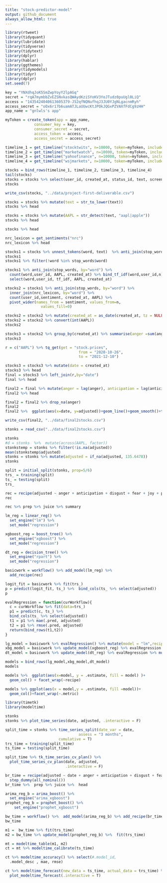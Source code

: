 ```yaml
---
title: "stock-predictor-model"
output: github_document
always_allow_html: true
---
```


```r
library(rtweet)
library(tidyquant)
library(lubridate)
library(tidyverse)
library(tidytext)
library(dplyr)
library(hablar)
library(ggthemes)
library(tidymodels)
library(tidyr)
library(dplyr)
set.seed(7)
```

```r
key = "YNXdhqJoK5SmZwpYoyY2lpAGq"
secret = "rqA7mymbbZvEZSNvkasQWAydKziSYoKV3YoJTudz0puUgl0LiQ"
access = "1435424040613605379-J52qfNQNufhqJ3JU0YJgNLgacnmRyh"
access_secret = "oOx6r17b6uamATJLaUUwcKtJPOkJQGxPZVAXfFdCg9zHH"
app_name = "gnlwls's app"
```

```r
myToken = create_token(app = app_name,
             consumer_key = key, 
             consumer_secret = secret,
             access_token = access,
             access_secret = access_secret)
```

```r
timeline_1 = get_timeline("stocktwits", n=10000, token=myToken, include_rts = T)
timeline_2 = get_timeline("marketwatch", n=10000, token=myToken, include_rts = T)
timeline_3 = get_timeline("yahoofinance", n=10000, token=myToken, include_rts = T)
timeline_4 = get_timeline("wsjmarkets", n=10000, token=myToken, include_rts = T)
```

```r
stocks = bind_rows(timeline_1, timeline_2, timeline_3, timeline_4)
tail(stocks)
stocks = stocks %>% select(user_id, created_at, status_id, text, screen_name)
stocks
```

```r
write_csv(stocks, "../data/project-first-deliverable.csv")
```

```r
stocks = stocks %>% mutate(text = str_to_lower(text))
stocks %>% head
```

```r
stocks = stocks %>% mutate(AAPL = str_detect(text, "aapl|apple"))
stocks %>% head
```

```r
stocks %>% head
```

```r
nrc_lexicon = get_sentiments("nrc")
nrc_lexicon %>% head
```

```r
stocks1 = stocks %>% unnest_tokens(word, text)  %>% anti_join(stop_words, by="word") %>% filter(str_detect(word,"^[a-z]+$"))
stocks1
stocks1 %>% filter(!word %in% stop_words$word)
```

```r
stocks1 %>% anti_join(stop_words, by="word") %>% 
  count(word,user_id, AAPL, created_at) %>% bind_tf_idf(word,user_id,n) %>% 
  select(word,user_id, tf_idf, AAPL, created_at) 
```

```r
stocks2 = stocks1 %>% anti_join(stop_words, by="word") %>% 
  inner_join(nrc_lexicon, by="word") %>% 
  count(user_id,sentiment, created_at, AAPL) %>% 
  pivot_wider(names_from = sentiment, values_from=n,
                values_fill=0)
```

```r
stocks2 = stocks2 %>% mutate(created_at = as_date(created_at, tz = NULL))
stocks2 = stocks2 %>% convert(int(AAPL))
stocks2
```

```r
stocks3 = stocks2 %>% group_by(created_at) %>% summarise(anger =sum(anger), anticipation=sum(anger), disgust = sum(disgust), fear = sum(fear), joy = sum(joy), negative = sum(negative), positive = sum(positive), sadness = sum(sadness), surprise = sum(surprise), trust = sum(trust), AAPL = mean(AAPL))
stocks3
```

```r
r = c("AAPL") %>% tq_get(get = "stock.prices",
                                 from = "2020-10-26",
                                 to = "2021-12-10")
```

```r
stocks3 = stocks3 %>% mutate(date = created_at)
stocks3 %>% head
final = stocks3 %>% left_join(r,by="date")
final %>% head
```

```r
final2 = final %>% mutate(anger = lag(anger), anticipation = lag(anticipation, na.rm=TRUE), disgust = lag(disgust, na.rm=TRUE), fear = lag(fear, na.rm=TRUE), negative = lag(negative, na.rm=TRUE), positive = lag(positive, na.rm=TRUE), sadness = lag(sadness, na.rm=TRUE), surprise = lag(surprise, na.rm=TRUE), trust = lag(trust, na.rm=TRUE), joy = lag(joy, na.rm=TRUE))
final2 %>% head
```

```r
final2 = final2 %>% drop_na(anger)
final2
final2 %>%  ggplot(aes(x=date, y=adjusted))+geom_line()+geom_smooth()+theme_tufte()
```

```r
write_csv(final2, "../data/final2stocks.csv")
```

```r
stonks = read_csv("../data/final2stocks.csv")
```

```r
stonks
#d = stonks  %>%  mutate(across(AAPL, factor))
stonkstemp = stonks %>% filter(!is.na(adjusted))
mean(stonkstemp$adjusted)
stonks = stonks %>% mutate(adjusted = if_na(adjusted, 135.6478))
stonks
```

```r
split = initial_split(stonks, prop=5/6)
trs_ = training(split)
ts_ = testing(split)
trs_
```

```r
rec = recipe(adjusted ~ anger + anticipation + disgust + fear + joy + positive + negative + sadness + surprise + trust + AAPL, trs_)
rec
```

```r
rec %>% prep %>% juice %>% summary
```

```r
lm_reg = linear_reg() %>% 
  set_engine("lm") %>% 
  set_mode("regression") 

xgboost_reg = boost_tree() %>% 
  set_engine("xgboost") %>% 
  set_mode("regression")

dt_reg = decision_tree() %>% 
  set_engine("rpart") %>% 
  set_mode("regression")
```

```r
basicwork = workflow() %>% add_model(lm_reg) %>% 
  add_recipe(rec)
```

```r
logit_fit = basicwork %>% fit(trs_)
p = predict(logit_fit, ts_) %>%  bind_cols(ts_ %>% select(adjusted))
p
```

```r
evalRegression = function(curWorkflow){
  c = curWorkflow %>% fit(data=trs_)
  p1 = predict(c, ts_) %>% 
  bind_cols(ts_ %>% select(adjusted))
  t1 = p1 %>% mae(.pred, adjusted)
  t2 = p1 %>% rmse(.pred, adjusted)
  return(bind_rows(t1,t2))
}
```

```r
lg_model = basicwork %>% evalRegression() %>% mutate(model = "lm",recipe="rec")
xbg_model = basicwork %>% update_model(xgboost_reg) %>% evalRegression %>% mutate(model = "xg",recipe="rec")
dt_model = basicwork %>% update_model(dt_reg) %>% evalRegression %>% mutate(model = "dt",recipe="rec")
```

```r
models = bind_rows(lg_model,xbg_model,dt_model)
models
```

```r
models %>%  ggplot(aes(x=model, y = .estimate, fill = model) )+
  geom_col() + facet_wrap(~recipe)
```

```r
models %>% ggplot(aes(x = model,y = .estimate, fill =model))+
  geom_col()+facet_wrap(~.metric)
```

```r
library(timetk)
library(modeltime)
```

```r
stonks
stonks %>% plot_time_series(date, adjusted, .interactive = F)
```

```r
split_time = stonks %>% time_series_split(date_var = date, 
                                 assess = "3 months",
                        cumulative = T)
trs_time = training(split_time)
ts_time = testing(split_time)
```

```r
split_time %>% tk_time_series_cv_plan() %>% 
  plot_time_series_cv_plan(date, adjusted, 
                           .interactive = F)
```

```r
br_time = recipe(adjusted ~ date + anger + anticipation + disgust + fear + joy + positive + negative + sadness + surprise + trust + AAPL, trs_time) %>% 
  step_dummy(all_nominal())
br_time %>%  prep %>% juice %>%  head
```

```r
arima_reg_b = arima_boost() %>% 
  set_engine("arima_xgboost")
prophet_reg_b = prophet_boost() %>%
    set_engine("prophet_xgboost") 
```

```r
bw_time = workflow() %>%  add_model(arima_reg_b) %>% add_recipe(br_time)
bw_time
```

```r
m1 =  bw_time %>% fit(trs_time) 
m2 = bw_time %>% update_model(prophet_reg_b) %>%  fit(trs_time) 
```

```r
mt = modeltime_table(m1, m2)
ct = mt %>% modeltime_calibrate(ts_time)
```

```r
ct %>% modeltime_accuracy() %>% select(#.model_id, 
  .model_desc , mae, rmse) 
```

```r
ct %>% modeltime_forecast(new_data = ts_time, actual_data = trs_time) %>% 
  plot_modeltime_forecast(.interactive = T)
```

